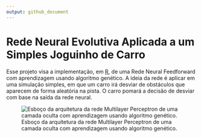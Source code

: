 ```yaml
---
output: github_document
---
```


# Rede Neural Evolutiva Aplicada a um Simples Joguinho de Carro

Esse projeto visa a implementação, em [R](https://www.r-project.org), de uma Rede Neural Feedforward com aprendizagem usando algoritmo genético. A ideia da rede é aplicar em uma simulação simples, em que um carro irá desviar de obstáculos que aparecem de forma aleatória na pista. O carro pomará a decisão de desviar com base na saída da rede neural.

![Esboço da arquitetura da rede Multilayer Perceptron de uma camada oculta com aprendizagem usando algoritmo genético.](imagens/rascunho.png)
